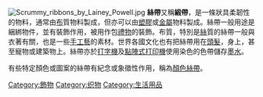 [[File:Scrummy_ribbons_by_Lainey_Powell.jpg|right]]
'''絲帶'''又稱'''緞帶'''，是一條狀具柔韌性的物料，通常由[[布|布]]質物料製成，但亦可以由[[塑膠|塑膠]]或[[金屬|金屬]]物料製成。絲帶一般用途是綑綁物件，並有裝飾作用，被用作包[[禮物|禮物]]的裝飾。布質，特別是[[絲|絲]]質的絲帶一般與衣著有關，也是一些[[手工藝|手工藝]]的素材。世界各國文化也有把絲帶用在[[頭髮|頭髮]]，身上，甚至寵物或建築物上。絲帶亦於[[打字機|打字機]]及[[點陣式打印機|點陣式打印機]]使用染色的色帶儲存[[墨水|墨水]]。

有些特定顏色或圖案的絲帶有紀念或象徵性作用，稱為[[顏色絲帶|顏色絲帶]]。



{{Authority control}}
[[Category:飾物|Category:飾物]]
[[Category:织物|Category:织物]]
[[Category:生活用品|Category:生活用品]]